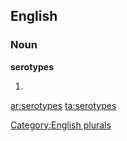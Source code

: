 ==English==

===Noun===
'''serotypes'''

# {{plural of|[[serotype]]}}

[[Category:English plurals]]

[[ar:serotypes]]
[[ta:serotypes]]